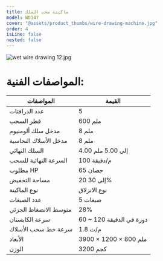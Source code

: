 ```yaml
---
title: ماكينة سحب السلك
model: WD147
cover: "@assets/product_thumbs/wire-drawing-machine.jpg"
order: 4
isLine: false
nested: false
---
```



<ProductTabs />

![wet wire drawing 12.jpg](@assets/article_images/wire-drawing-machine/wet-wire-drawing-12.jpg)

# المواصفات الفنية:

| المواصفات               | القيمة                   |
| ----------------------- | ------------------------ |
| عدد الدرافتات           | 5                        |
| قطر السحب               | 600 ملم                  |
| مدخل سلك ألومنيوم       | 8 ملم                    |
| مدخل الأسلاك النحاسية   | 8 ملم                    |
| السلك النهائي           | 4.00 إلى 5.00 ملم        |
| السرعة النهائية للسحب   | 100 م/دقيقة              |
| مطلوب HP                | 65 حصان                  |
| مساحة التخفيض           | 20 إلى 30%               |
| نوع الماكينة            | نوع الانزلاق             |
| عدد الصبغات             | 5 صبغات                  |
| متوسط ​​الانضغاط الجزئي | 28%                      |
| سرعة الكابستان          | 60 ~ 120 دورة في الدقيقة |
| سرعة خط سحب الأسلاك     | 1.8 م/ث                  |
| الأبعاد                 | 3900 × 1200 × 800 ملم    |
| الوزن                   | 3200 كجم                 |
